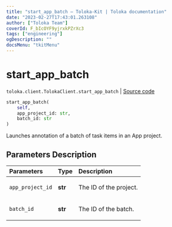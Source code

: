 ```yaml
---
title: "start_app_batch — Toloka-Kit | Toloka documentation"
date: "2023-02-27T17:43:01.263108"
author: ["Toloka Team"]
coverId: F_bIcOYF9yjrxkPZrXc3
tags: ["engineering"]
ogDescription: ""
docsMenu: "tkitMenu"
---
```


# start_app_batch
`toloka.client.TolokaClient.start_app_batch` | [Source code](https://github.com/Toloka/toloka-kit/blob/v1.1.4/src/client/__init__.py#L3980)

```python
start_app_batch(
    self,
    app_project_id: str,
    batch_id: str
)
```

Launches annotation of a batch of task items in an App project.

## Parameters Description

| Parameters | Type | Description |
| :----------| :----| :-----------|
`app_project_id`|**str**|<p>The ID of the project.</p>
`batch_id`|**str**|<p>The ID of the batch.</p>